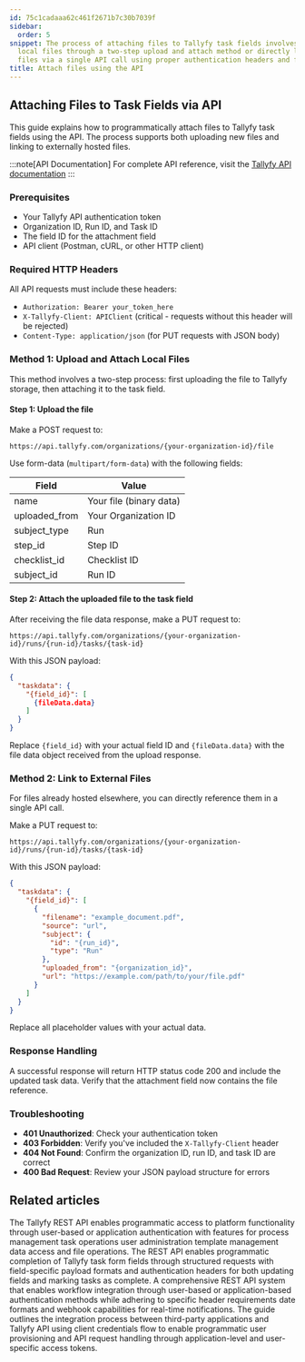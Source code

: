 ```yaml
---
id: 75c1cadaaa62c461f2671b7c30b7039f
sidebar:
  order: 5
snippet: The process of attaching files to Tallyfy task fields involves either uploading
  local files through a two-step upload and attach method or directly linking external
  files via a single API call using proper authentication headers and field IDs.
title: Attach files using the API
---
```


## Attaching Files to Task Fields via API

This guide explains how to programmatically attach files to Tallyfy task fields using the API. The process supports both uploading new files and linking to externally hosted files.

:::note[API Documentation]
For complete API reference, visit the [Tallyfy API documentation](https://go.tallyfy.com/api/)
:::

### Prerequisites

- Your Tallyfy API authentication token
- Organization ID, Run ID, and Task ID
- The field ID for the attachment field
- API client (Postman, cURL, or other HTTP client)

### Required HTTP Headers

All API requests must include these headers:

- `Authorization: Bearer your_token_here`
- `X-Tallyfy-Client: APIClient` (critical - requests without this header will be rejected)
- `Content-Type: application/json` (for PUT requests with JSON body)

### Method 1: Upload and Attach Local Files

This method involves a two-step process: first uploading the file to Tallyfy storage, then attaching it to the task field.

#### Step 1: Upload the file

Make a POST request to:
```
https://api.tallyfy.com/organizations/{your-organization-id}/file
```

Use form-data (`multipart/form-data`) with the following fields:

| Field | Value |
|-------|-------|
| name | Your file (binary data) |
| uploaded_from | Your Organization ID |
| subject_type | Run |
| step_id | Step ID |
| checklist_id | Checklist ID |
| subject_id | Run ID |

#### Step 2: Attach the uploaded file to the task field

After receiving the file data response, make a PUT request to:
```
https://api.tallyfy.com/organizations/{your-organization-id}/runs/{run-id}/tasks/{task-id}
```

With this JSON payload:
```json
{
  "taskdata": {
    "{field_id}": [
      {fileData.data}
    ]
  }
}
```

Replace `{field_id}` with your actual field ID and `{fileData.data}` with the file data object received from the upload response.

### Method 2: Link to External Files

For files already hosted elsewhere, you can directly reference them in a single API call.

Make a PUT request to:
```
https://api.tallyfy.com/organizations/{your-organization-id}/runs/{run-id}/tasks/{task-id}
```

With this JSON payload:
```json
{
  "taskdata": {
    "{field_id}": [
      {
        "filename": "example_document.pdf",
        "source": "url",
        "subject": {
          "id": "{run_id}",
          "type": "Run"
        },
        "uploaded_from": "{organization_id}",
        "url": "https://example.com/path/to/your/file.pdf"
      }
    ]
  }
}
```

Replace all placeholder values with your actual data.

### Response Handling

A successful response will return HTTP status code 200 and include the updated task data. Verify that the attachment field now contains the file reference.

### Troubleshooting

- **401 Unauthorized**: Check your authentication token
- **403 Forbidden**: Verify you've included the `X-Tallyfy-Client` header
- **404 Not Found**: Confirm the organization ID, run ID, and task ID are correct
- **400 Bad Request**: Review your JSON payload structure for errors


## Related articles
<CardGrid>
<LinkTitleCard header="<b>Integrations > Open API</b>" href="/products/pro/integrations/open-api/" > The Tallyfy REST API enables programmatic access to platform functionality through user-based or application authentication with features for process management task operations user administration template management data access and file operations. </LinkTitleCard>
<LinkTitleCard header="<b>Open Api > Complete form fields in a task</b>" href="/products/pro/integrations/open-api/how-do-i-complete-form-fields-in-a-process-task/" > The REST API enables programmatic completion of Tallyfy task form fields through structured requests with field-specific payload formats and authentication headers for both updating fields and marking tasks as complete. </LinkTitleCard>
<LinkTitleCard header="<b>Open Api > Integrate with Tallyfy using API</b>" href="/products/pro/integrations/open-api/how-to-integrate-with-tallyfy-using-api/" > A comprehensive REST API system that enables workflow integration through user-based or application-based authentication methods while adhering to specific header requirements date formats and webhook capabilities for real-time notifications. </LinkTitleCard>
<LinkTitleCard header="<b>Open Api > API usage as a third-party application instead of a user</b>" href="/products/pro/integrations/open-api/access-api-as-a-third-party-application-instead-of-a-user/" > The guide outlines the integration process between third-party applications and Tallyfy API using client credentials flow to enable programmatic user provisioning and API request handling through application-level and user-specific access tokens. </LinkTitleCard>
</CardGrid>